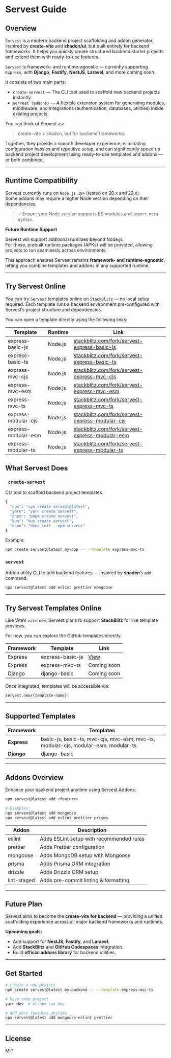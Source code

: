# Servest Guide

## Overview

`Servest` is a modern backend project scaffolding and addon generator, inspired by **create-vite** and **shadcn/ui**, but built entirely for backend frameworks. It helps you quickly create structured backend starter projects and extend them with ready-to-use features.

`Servest` is framework- and runtime-agnostic — currently supporting `Express`, with **Django**, **Fastify**, **NestJS**, **Laravel**, and more coming soon.

It consists of two main parts:

- `create-servest` — The CLI tool used to scaffold new backend projects instantly.
- `servest (addons)` — A flexible extension system for generating modules, middleware, and integrations (authentication, databases, utilities) inside existing projects.

You can think of Servest as:

> create-vite + shadcn, but for backend frameworks.

Together, they provide a smooth developer experience, eliminating configuration hassles and repetitive setup, and can significantly speed up backend project development using ready-to-use templates and addons — or both combined.

---

## Runtime Compatibility

Servest currently runs on `Node.js 18+` (tested on 20.x and 22.x).  
Some addons may require a higher Node version depending on their dependencies.

> 💡 Ensure your Node version supports ES modules and `import.meta` syntax.

**Future Runtime Support**

Servest will support additional runtimes beyond Node.js.  
For these, prebuilt runtime packages (APKs) will be provided, allowing projects to run seamlessly across environments.

This approach ensures Servest remains **framework- and runtime-agnostic**, letting you combine templates and addons in any supported runtime.

---

## Try Servest Online

You can try `Servest` templates online on `StackBlitz`
— no local setup required.
Each template runs a backend environment pre-configured with Servest’s project structure and dependencies.

You can open a template directly using the following links:

| Template            | Runtime | Link                                                                                                       |
| ------------------- | ------- | ---------------------------------------------------------------------------------------------------------- |
| express-basic-js    | Node.js | [stackblitz.com/fork/servest-express-basic-js](https://stackblitz.com/fork/servest-express-basic-js)       |
| express-basic-ts    | Node.js | [stackblitz.com/fork/servest-express-basic-ts](https://stackblitz.com/fork/servest-express-basic-ts)       |
| express-mvc-cjs     | Node.js | [stackblitz.com/fork/servest-express-mvc-cjs](https://stackblitz.com/fork/servest-express-mvc-cjs)         |
| express-mvc-esm     | Node.js | [stackblitz.com/fork/servest-express-mvc-esm](https://stackblitz.com/fork/servest-express-mvc-esm)         |
| express-mvc-ts      | Node.js | [stackblitz.com/fork/servest-express-mvc-ts](https://stackblitz.com/fork/servest-express-mvc-ts)           |
| express-modular-cjs | Node.js | [stackblitz.com/fork/servest-express-modular-cjs](https://stackblitz.com/fork/servest-express-modular-cjs) |
| express-modular-esm | Node.js | [stackblitz.com/fork/servest-express-modular-esm](https://stackblitz.com/fork/servest-express-modular-esm) |
| express-modular-ts  | Node.js | [stackblitz.com/fork/servest-express-modular-ts](https://stackblitz.com/fork/servest-express-modular-ts)   |

## What Servest Does

### ` create-servest`

CLI tool to scaffold backend project templates.

```bash
{
  "npm": "npm create servest@latest",
  "yarn": "yarn create servest",
  "pnpm": "pnpm create servest",
  "bun": "bun create servest",
  "deno": "deno init --npm servest"
}
```

Example:

```bash
npm create servest@latest my-app -- --template express-mvc-ts
```

### `servest`

Addon utility CLI to add backend features — inspired by **shadcn**’s `add` command.

```bash
npx servest@latest add eslint prettier mongoose
```

---

## Try Servest Templates Online

Like Vite’s `vite.new`, Servest plans to support **StackBlitz** for live template previews.

For now, you can explore the GitHub templates directly:

| Framework | Template         | Link                                                                                                                                |
| --------- | ---------------- | ----------------------------------------------------------------------------------------------------------------------------------- |
| Express   | express-basic-js | [View](https://stackblitz.com/github/dev-rashedin/servest/blob/main/packages/create-servest/templates/express-basic-js?file=app.js) |
| Express   | express-mvc-ts   | Coming soon                                                                                                                         |
| Django    | django-basic     | Coming soon                                                                                                                         |

Once integrated, templates will be accessible via:

```
servest.new/{template-name}
```

---

## Supported Templates

| Framework   | Templates                                                                          |
| ----------- | ---------------------------------------------------------------------------------- |
| **Express** | basic-js, basic-ts, mvc-cjs, mvc-esm, mvc-ts, modular-cjs, modular-esm, modular-ts |
| **Django**  | django-basic                                                                       |

---

## Addons Overview

Enhance your backend project anytime using Servest Addons:

```bash
npx servest@latest add <feature>

# Examples:
npx servest@latest add mongoose
npx servest@latest add eslint prettier prisma
```

| Addon       | Description                              |
| ----------- | ---------------------------------------- |
| eslint      | Adds ESLint setup with recommended rules |
| prettier    | Adds Prettier configuration              |
| mongoose    | Adds MongoDB setup with Mongoose         |
| prisma      | Adds Prisma ORM integration              |
| drizzle     | Adds Drizzle ORM setup                   |
| lint-staged | Adds pre-commit linting & formatting     |

---

## Future Plan

Servest aims to become the **create-vite for backend** — providing a unified scaffolding experience across all major backend frameworks and runtimes.

**Upcoming goals:**

- Add support for **NestJS**, **Fastify**, and **Laravel**.
- Add **StackBlitz** and **GitHub Codespaces** integration.
- Build **official addons library** for backend utilities.

---

## Get Started

```bash
# Create a new project
npm create servest@latest my-backend -- --template express-mvc-ts

# Move into project
yarn dev  # or npm run dev

# Add more features anytime
npx servest@latest add mongoose eslint prettier
```

---

## License

MIT
